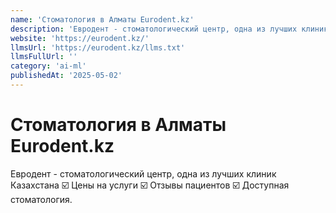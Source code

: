 ```yaml
---
name: 'Стоматология в Алматы Eurodent.kz'
description: 'Евродент - стоматологический центр, одна из лучших клиник Казахстана ☑️ Цены на услуги ☑️ Отзывы пациентов ☑️ Доступная стоматология.'
website: 'https://eurodent.kz/'
llmsUrl: 'https://eurodent.kz/llms.txt'
llmsFullUrl: ''
category: 'ai-ml'
publishedAt: '2025-05-02'
---
```


# Стоматология в Алматы Eurodent.kz

Евродент - стоматологический центр, одна из лучших клиник Казахстана ☑️ Цены на услуги ☑️ Отзывы пациентов ☑️ Доступная стоматология.
